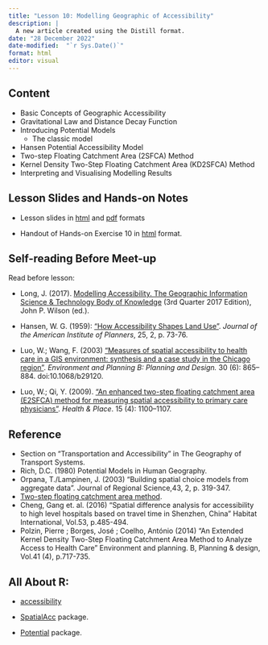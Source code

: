 ```yaml
---
title: "Lesson 10: Modelling Geographic of Accessibility"
description: |
  A new article created using the Distill format.
date: "28 December 2022"
date-modified:  "`r Sys.Date()`"
format: html
editor: visual
---
```


## Content

-   Basic Concepts of Geographic Accessibility
-   Gravitational Law and Distance Decay Function
-   Introducing Potential Models
    -   The classic model
-   Hansen Potential Accessibility Model
-   Two-step Floating Catchment Area (2SFCA) Method
-   Kernel Density Two-Step Floating Catchment Area (KD2SFCA) Method
-   Interpreting and Visualising Modelling Results

## Lesson Slides and Hands-on Notes

-   Lesson slides in [html](../lesson/lesson10/lesson10-GeoAcc.html) and [pdf](../lesson/lesson10/lesson10-GeoAcc.pdf) formats

-   Handout of Hands-on Exercise 10 in [html](https://r4gdsa.netlify.app/chap16.html) format.

## Self-reading Before Meet-up

Read before lesson:

-   Long, J. (2017). [Modelling Accessibility. The Geographic Information Science & Technology Body of Knowledge](https://gistbok.ucgis.org/bok-topics/modelling-accessibility) (3rd Quarter 2017 Edition), John P. Wilson (ed.).

-   Hansen, W. G. (1959): ["How Accessibility Shapes Land Use"](https://dspace.mit.edu/bitstream/handle/1721.1/74869/32597665-MIT.pdf?...2). *Journal of the American Institute of Planners*, 25, 2, p. 73-76.

-   Luo, W.; Wang, F. (2003) ["Measures of spatial accessibility to health care in a GIS environment: synthesis and a case study in the Chicago region"](https://www.ncbi.nlm.nih.gov/pmc/articles/PMC8238135/). *Environment and Planning B: Planning and Design.* 30 (6): 865--884. doi:10.1068/b29120.

-   Luo, W.; Qi, Y. (2009). ["An enhanced two-step floating catchment area (E2SFCA) method for measuring spatial accessibility to primary care physicians"](https://www.researchgate.net/publication/26646789_An_Enhanced_Two-Step_Floating_Catchment_Area_E2SFCA_Method_for_Measuring_Spatial_Accessibility_to_Primary_Care_Physicians). *Health & Place*. 15 (4): 1100--1107.

## Reference

-   Section on "Transportation and Accessibility" in The Geography of Transport Systems.
-   Rich, D.C. (1980) Potential Models in Human Geography.
-   Orpana, T./Lampinen, J. (2003) "Building spatial choice models from aggregate data". Journal of Regional Science,43, 2, p. 319-347.
-   [Two-step floating catchment area method](https://en.wikipedia.org/wiki/Two-step_floating_catchment_area_method).
-   Cheng, Gang et. al. (2016) "Spatial difference analysis for accessibility to high level hospitals based on travel time in Shenzhen, China" Habitat International, Vol.53, p.485-494.
-   Polzin, Pierre ; Borges, José ; Coelho, António (2014) "An Extended Kernel Density Two-Step Floating Catchment Area Method to Analyze Access to Health Care" Environment and planning. B, Planning & design, Vol.41 (4), p.717-735.

## All About R:

-   [accessibility](https://ipeagit.github.io/accessibility/)

-   [SpatialAcc](https://cran.r-project.org/web/packages/SpatialAcc/) package.

-   [Potential](https://riatelab.github.io/potential/index.html) package.
